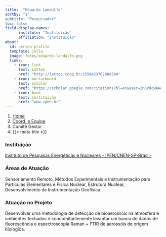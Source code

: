 ```yaml
---
title:  "Eduardo Landulfo"
sortby: "1"
subtitle: "Pesquisador"
toc: false
field-display-names:
      institute: "Instituição"
      affiliation: "Instituição"
about:
  id: person-profile
  template: jolla
  image: fotos/eduardo-landulfo.png
  links:
    - icon: link
      text: Lattes
      href: "http://lattes.cnpq.br/2559423762888504"
    - icon: mortarboard
      text: scholar
      href: "https://scholar.google.com/citations?hl=en&user=2nDVdcwAAAAJ"
    - icon: bank
      text: Instituição
      href: "www.ipen.br"
---
```


```{=html}
<nav aria-label="breadcrumb">
  <ol class="breadcrumb">
    <li class="breadcrumb-item"><a href="../../index.html">Home</a></li>
    <li class="breadcrumb-item"><a href="../coord-equipe.html">Coord. e Equipe</a></li>
    <li class="breadcrumb-item active">Comitê Gestor</li>
    <li class="breadcrumb-item active" aria-current="page">{{< meta title >}}</li>
  </ol>
</nav>
```
:::{#person-profile}
:::

### Instituição

[Instituto de Pesquisas Energéticas e Nucleares - IPEN/CNEN-SP-Brasil-](www.ipen.br)

### Áreas de Atuação

Sensoriamento Remoto, Métodos Experimentais e Instrumentação para Partículas Elementares e Física Nuclear, Estrutura Nuclear, Desenvolvimento de Instrumentação Geofísica

### Atuação no Projeto

Desenvolver uma metodologia de detecção de bioaerossóis na atmosfera e ambientes fechados e concomitantemente levantar um banco de dados de fluorescência e espectroscopia Raman + FTIR de aerossóis de origem biológica.
